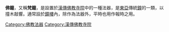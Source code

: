 {{多個問題|
{{request translation|ja | time = 2014-11-5}}
{{unreferenced | time = 2014-11-5}}
}}
'''佛鐘'''，又稱'''梵鐘'''，是設置於[[漢傳佛教|漢傳佛教]][[寺院|寺院]]中的一種法器，是[[東亞|東亞]]傳統[[鐘_(東亞)|鐘]]的一類，以撞木敲響。通常設於[[鐘樓|鐘樓]]內，除作為法器外，平時也用作報時之用。

{{佛教小作品}}
[[Category:佛教法器|Category:佛教法器]]
[[Category:漢傳佛教寺院|Category:漢傳佛教寺院]]